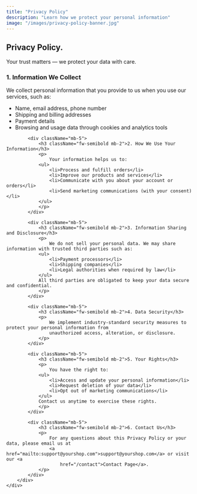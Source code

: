 ```yaml
---
title: "Privacy Policy"
description: "Learn how we protect your personal information"
image: "/images/privacy-policy-banner.jpg"
---
```

<div className='gradientBg'>
    <div className="container mb-5">
        <div className="text-center py-5">
            <h2 className="fw-bold mb-4" style={{ fontFamily: "DM Serif Display, serif" , fontWeight: 400,
                fontSize: "clamp(20px, 5vw, 60px)" , lineHeight: "1.1" , color: "#3658BF" , marginBottom: "2rem" , }}>
                <span>Privacy </span>
                <span style={{ color: "#F26052" }}>Policy</span>.
            </h2>
            <p className="lead">Your trust matters — we protect your data with care.</p>
        </div>
        <div className='border p-4 bg-white rounded'>
            <div className="mb-5">
                <h3 className="fw-semibold mb-2">1. Information We Collect</h3>
                <p>
                    We collect personal information that you provide to us when you use our services, such as:
                <ul>
                    <li>Name, email address, phone number</li>
                    <li>Shipping and billing addresses</li>
                    <li>Payment details</li>
                    <li>Browsing and usage data through cookies and analytics tools</li>
                </ul>
                </p>
            </div>

            <div className="mb-5">
                <h3 className="fw-semibold mb-2">2. How We Use Your Information</h3>
                <p>
                    Your information helps us to:
                <ul>
                    <li>Process and fulfill orders</li>
                    <li>Improve our products and services</li>
                    <li>Communicate with you about your account or orders</li>
                    <li>Send marketing communications (with your consent)</li>
                </ul>
                </p>
            </div>

            <div className="mb-5">
                <h3 className="fw-semibold mb-2">3. Information Sharing and Disclosure</h3>
                <p>
                    We do not sell your personal data. We may share information with trusted third parties such as:
                <ul>
                    <li>Payment processors</li>
                    <li>Shipping companies</li>
                    <li>Legal authorities when required by law</li>
                </ul>
                All third parties are obligated to keep your data secure and confidential.
                </p>
            </div>

            <div className="mb-5">
                <h3 className="fw-semibold mb-2">4. Data Security</h3>
                <p>
                    We implement industry-standard security measures to protect your personal information from
                    unauthorized access, alteration, or disclosure.
                </p>
            </div>

            <div className="mb-5">
                <h3 className="fw-semibold mb-2">5. Your Rights</h3>
                <p>
                    You have the right to:
                <ul>
                    <li>Access and update your personal information</li>
                    <li>Request deletion of your data</li>
                    <li>Opt out of marketing communications</li>
                </ul>
                Contact us anytime to exercise these rights.
                </p>
            </div>

            <div className="mb-5">
                <h3 className="fw-semibold mb-2">6. Contact Us</h3>
                <p>
                    For any questions about this Privacy Policy or your data, please email us at
                    <a href="mailto:support@yourshop.com">support@yourshop.com</a> or visit our <a
                        href="/contact">Contact Page</a>.
                </p>
            </div>
        </div>
    </div>
</div>
